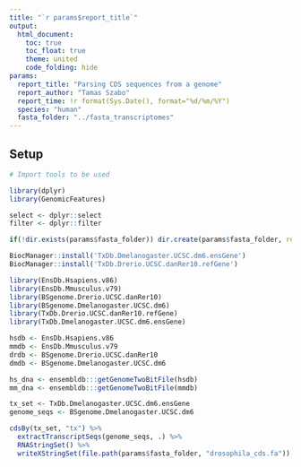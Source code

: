 ```yaml
---
title: "`r params$report_title`"
output: 
  html_document:
    toc: true
    toc_float: true
    theme: united
    code_folding: hide
params:
  report_title: "Parsing CDS sequences from a genome"
  report_author: "Tamas Szabo"
  report_time: !r format(Sys.Date(), format="%d/%m/%Y")
  species: "human"
  fasta_folder: "../fasta_transcriptomes"
---
```


## Setup

```r
# Import tools to be used

library(dplyr)
library(GenomicFeatures)

select <- dplyr::select
filter <- dplyr::filter
```
```r
if(!dir.exists(params$fasta_folder)) dir.create(params$fasta_folder, recursive=TRUE)
```

```r
BiocManager::install('TxDb.Dmelanogaster.UCSC.dm6.ensGene')
BiocManager::install('TxDb.Drerio.UCSC.danRer10.refGene')
```


```r
library(EnsDb.Hsapiens.v86)
library(EnsDb.Mmusculus.v79)
library(BSgenome.Drerio.UCSC.danRer10)
library(BSgenome.Dmelanogaster.UCSC.dm6)
library(TxDb.Drerio.UCSC.danRer10.refGene)
library(TxDb.Dmelanogaster.UCSC.dm6.ensGene)

hsdb <- EnsDb.Hsapiens.v86
mmdb <- EnsDb.Mmusculus.v79
drdb <- BSgenome.Drerio.UCSC.danRer10
dmdb <- BSgenome.Dmelanogaster.UCSC.dm6

hs_dna <- ensembldb:::getGenomeTwoBitFile(hsdb)
mm_dna <- ensembldb:::getGenomeTwoBitFile(mmdb)
```


```r
tx_set <- TxDb.Dmelanogaster.UCSC.dm6.ensGene
genome_seqs <- BSgenome.Dmelanogaster.UCSC.dm6

cdsBy(tx_set, "tx") %>%
  extractTranscriptSeqs(genome_seqs, .) %>%
  RNAStringSet() %>%
  writeXStringSet(file.path(params$fasta_folder, "drosophila_cds.fa"))
```

